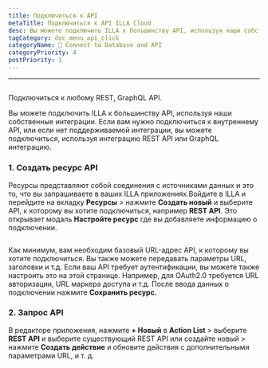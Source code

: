 ```yaml
---
title: Подключиться к API
metaTitle: Подключиться к API ILLA Cloud
desc: Вы можете подключить ILLA к большинству API, используя наши собственные интеграции. ILLA может подключиться к любому REST, GraphQL API
tagCategory: doc_menu_api_click
categoryName: 📲 Connect to Database and API
categoryPriority: 4
postPriority: 1
---
```


* * *

## <Heading hidden>Подключиться к API</Heading>

Подключиться к любому REST, GraphQL API.

Вы можете подключить ILLA к большинству API, используя наши собственные интеграции. Если вам нужно подключиться к внутреннему API, или если нет поддерживаемой интеграции, вы можете подключиться, используя интеграцию REST API или GraphQL интеграцию.

### 1.  Создать ресурс API

Ресурсы представляют собой соединения с источниками данных и это то, что вы запрашиваете в ваших ILLA приложениях.Войдите в ILLA и перейдите на вкладку **Ресурсы** > нажмите **Создать новый** и выберите API, к которому вы хотите подключиться, например **REST API**. Это открывает модаль **Настройте ресурс** где вы добавляете информацию о подключении.

<img
  src='https://cdn.illacloud.com/official-website/img/docs/connect/connect-api/config.png'
  alt=""
/>

Как минимум, вам необходим базовый URL-адрес API, к которому вы хотите подключиться. Вы также можете передавать параметры URL, заголовки и т.д. Если ваш API требует аутентификации, вы можете также настроить это на этой странице. Например, для OAuth2.0 требуется URL авторизации, URL маркера доступа и т.д. После ввода данных о подключении нажмите **Сохранить ресурс.**

### 2.  Запрос API

В редакторе приложения, нажмите **+ Новый** в **Action List** > выберите **REST API** и выберите существующий REST API или создайте новый > нажмите **Создать действие** и обновите действия с дополнительными параметрами URL, и т. д.

<img
  src='https://cdn.illacloud.com/official-website/img/docs/connect/connect-api/action.png'
  alt=""
/>
